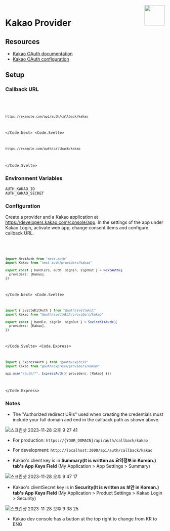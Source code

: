 
<img align="right" src="/img/providers/kakao.svg" height="64" width="64" />

# Kakao Provider

## Resources

- [Kakao OAuth documentation](https://developers.kakao.com/product/kakaoLogin)
- [Kakao OAuth configuration](https://developers.kakao.com/docs/latest/en/kakaologin/common)

## Setup

### Callback URL

<Code>
  <Code.Next>

```bash
https://example.com/api/auth/callback/kakao
```

  </Code.Next>
  <Code.Svelte>

```bash
https://example.com/auth/callback/kakao
```

  </Code.Svelte>
</Code>

### Environment Variables

```
AUTH_KAKAO_ID
AUTH_KAKAO_SECRET
```

### Configuration

Create a provider and a Kakao application at https://developers.kakao.com/console/app. In the settings of the app under Kakao Login, activate web app, change consent items and configure callback URL.

<Code>
  <Code.Next>

```ts filename="/auth.ts"
import NextAuth from "next-auth"
import Kakao from "next-auth/providers/kakao"

export const { handlers, auth, signIn, signOut } = NextAuth({
  providers: [Kakao],
})
```

  </Code.Next>
  <Code.Svelte>

```ts filename="/src/auth.ts"
import { SvelteKitAuth } from "@auth/sveltekit"
import Kakao from "@auth/sveltekit/providers/kakao"

export const { handle, signIn, signOut } = SvelteKitAuth({
  providers: [Kakao],
})
```

  </Code.Svelte>
  <Code.Express>

```ts filename="/src/app.ts"
import { ExpressAuth } from "@auth/express"
import Kakao from "@auth/express/providers/kakao"

app.use("/auth/*", ExpressAuth({ providers: [Kakao] }))
```

  </Code.Express>
</Code>

### Notes

- The "Authorized redirect URIs" used when creating the credentials must include your full domain and end in the callback path as shown above.

![스크린샷 2023-11-28 오후 9 27 41](https://github.com/nextauthjs/next-auth/assets/66895208/7d4c2df6-45a6-4937-bb10-4b47c987bff4)

- For production: `https://{YOUR_DOMAIN}/api/auth/callback/kakao`
- For development: `http://localhost:3000/api/auth/callback/kakao`

- Kakao's client key is in **Summary(It is written as 요약정보 in Korean.) tab's App Keys Field** (My Application > App Settings > Summary)

![스크린샷 2023-11-28 오후 9 47 17](https://github.com/nextauthjs/next-auth/assets/66895208/a87e5705-26b9-4f83-99d7-6df097a3632c)

- Kakao's clientSecret key is in **Security(It is written as 보안 in Korean.) tab's App Keys Field** (My Application > Product Settings > Kakao Login > Security)

![스크린샷 2023-11-28 오후 9 38 25](https://github.com/nextauthjs/next-auth/assets/66895208/6a763921-4f70-40f4-a3e1-9abc78276d45)

- Kakao dev console has a button at the top right to change from KR to ENG
